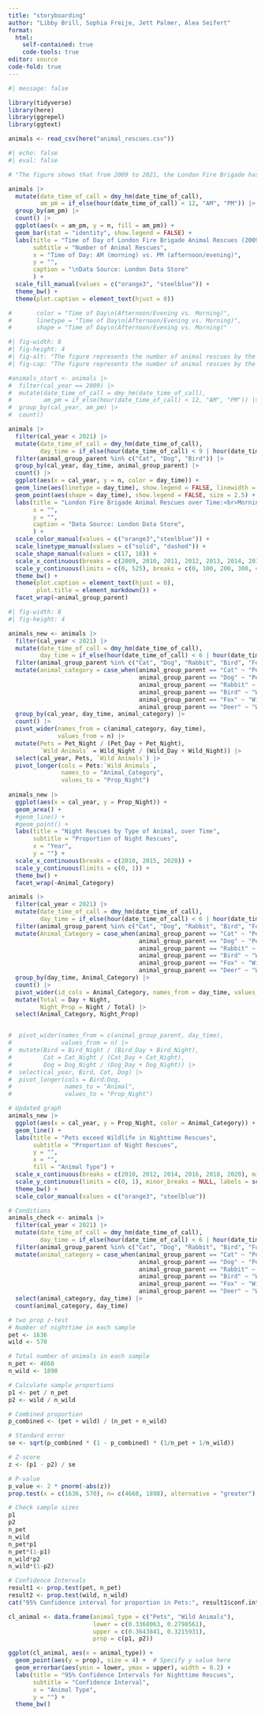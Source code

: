 ```yaml
---
title: "storyboarding"
author: "Libby Brill, Sophia Freije, Jett Palmer, Alea Seifert"
format:
  html:
    self-contained: true
    code-tools: true
editor: source
code-fold: true
---
```


```r
#| message: false

library(tidyverse)
library(here)
library(ggrepel)
library(ggtext)

animals <- read_csv(here("animal_rescues.csv"))
```

```r
#| echo: false
#| eval: false

# "The figure shows that from 2009 to 2021, the London Fire Brigade has responded to more than double the number of calls in the afternoon/evening compared to the morning. There have been roughly 2,400 animals rescued before noon and just over 5,000 rescued after."

animals |>
  mutate(date_time_of_call = dmy_hm(date_time_of_call),
         am_pm = if_else(hour(date_time_of_call) < 12, "AM", "PM")) |>
  group_by(am_pm) |>
  count() |>
  ggplot(aes(x = am_pm, y = n, fill = am_pm)) +
  geom_bar(stat = "identity", show.legend = FALSE) +
  labs(title = "Time of Day of London Fire Brigade Animal Rescues (2009-2021)",
       subtitle = "Number of Animal Rescues",
       x = "Time of Day: AM (morning) vs. PM (afternoon/evening)",
       y = "",
       caption = "\nData Source: London Data Store"
       ) +
  scale_fill_manual(values = c("orange3", "steelblue")) +
  theme_bw() +
  theme(plot.caption = element_text(hjust = 0))

#       color = "Time of Day\n(Afternoon/Evening vs. Morning)",
#       linetype = "Time of Day\n(Afternoon/Evening vs. Morning)",
#       shape = "Time of Day\n(Afternoon/Evening vs. Morning)"
```




```r
#| fig-width: 8
#| fig-height: 4
#| fig-alt: "The figure represents the number of animal rescues by the London Fire Brigade from 2009 to 2020, with the data sourced from the London Data Store. Grouped by the time of day (morning vs. afternoon/evening), the plot reveals that afternoon/evening rescures have been far more common than morning rescues across all years."
#| fig-cap: "The figure represents the number of animal rescues by the London Fire Brigade from 2009 to 2020. Grouped by the time of day, the plot reveals that afternoon/evening rescues have been far more common than morning rescues across all years."

#animals_start <- animals |>
#  filter(cal_year == 2009) |>
#  mutate(date_time_of_call = dmy_hm(date_time_of_call),
#         am_pm = if_else(hour(date_time_of_call) < 12, "AM", "PM")) |>
#  group_by(cal_year, am_pm) |>
#  count()

animals |>
  filter(cal_year < 2021) |>
  mutate(date_time_of_call = dmy_hm(date_time_of_call),
         day_time = if_else(hour(date_time_of_call) < 9 | hour(date_time_of_call) >= 21, "Night", "Day")) |>
  filter(animal_group_parent %in% c("Cat", "Dog", "Bird")) |>
  group_by(cal_year, day_time, animal_group_parent) |>
  count() |>
  ggplot(aes(x = cal_year, y = n, color = day_time)) +
  geom_line(aes(linetype = day_time), show.legend = FALSE, linewidth = 0.75) +
  geom_point(aes(shape = day_time), show.legend = FALSE, size = 2.5) +
  labs(title = "London Fire Brigade Animal Rescues over Time:<br>Morning (<span style='color: orange3;'>AM</span>) vs. Afternoon/Evening (<span style='color: steelblue;'>PM</span>)",
       x = "",
       y = "",
       caption = "Data Source: London Data Store",
       ) +
  scale_color_manual(values = c("orange3","steelblue")) +
  scale_linetype_manual(values = c("solid", "dashed")) +
  scale_shape_manual(values = c(17, 16)) +
  scale_x_continuous(breaks = c(2009, 2010, 2011, 2012, 2013, 2014, 2015, 2016, 2017, 2018, 2019, 2020)) +
  scale_y_continuous(limits = c(0, 525), breaks = c(0, 100, 200, 300, 400, 500)) +
  theme_bw() +
  theme(plot.caption = element_text(hjust = 0),
        plot.title = element_markdown()) +
  facet_wrap(~animal_group_parent)
```


```r
#| fig-width: 8
#| fig-height: 4

animals_new <- animals |>
  filter(cal_year < 2021) |>
  mutate(date_time_of_call = dmy_hm(date_time_of_call),
         day_time = if_else(hour(date_time_of_call) < 6 | hour(date_time_of_call) >= 18, "Night", "Day")) |>
  filter(animal_group_parent %in% c("Cat", "Dog", "Rabbit", "Bird", "Fox", "Deer")) |>
  mutate(animal_category = case_when(animal_group_parent == "Cat" ~ "Pet",
                                     animal_group_parent == "Dog" ~ "Pet",
                                     animal_group_parent == "Rabbit" ~ "Pet",
                                     animal_group_parent == "Bird" ~ "Wild",
                                     animal_group_parent == "Fox" ~ "Wild",
                                     animal_group_parent == "Deer" ~ "Wild")) |>
  group_by(cal_year, day_time, animal_category) |>
  count() |>
  pivot_wider(names_from = c(animal_category, day_time),
              values_from = n) |>
  mutate(Pets = Pet_Night / (Pet_Day + Pet_Night),
         `Wild Animals` = Wild_Night / (Wild_Day + Wild_Night)) |>
  select(cal_year, Pets, `Wild Animals`) |>
  pivot_longer(cols = Pets:`Wild Animals`,
               names_to = "Animal_Category",
               values_to = "Prop_Night")
  
animals_new |>
  ggplot(aes(x = cal_year, y = Prop_Night)) +
  geom_area() +
  #geom_line() +
  #geom_point() +
  labs(title = "Night Rescues by Type of Animal, over Time",
       subtitle = "Proportion of Night Rescues",
       x = "Year",
       y = "") +
  scale_x_continuous(breaks = c(2010, 2015, 2020)) +
  scale_y_continuous(limits = c(0, 1)) +
  theme_bw() +
  facet_wrap(~Animal_Category)
```

```r
animals |>
  filter(cal_year < 2021) |>
  mutate(date_time_of_call = dmy_hm(date_time_of_call),
         day_time = if_else(hour(date_time_of_call) < 6 | hour(date_time_of_call) >= 18, "Night", "Day")) |>
  filter(animal_group_parent %in% c("Cat", "Dog", "Rabbit", "Bird", "Fox", "Deer")) |>
  mutate(Animal_Category = case_when(animal_group_parent == "Cat" ~ "Pets",
                                     animal_group_parent == "Dog" ~ "Pets",
                                     animal_group_parent == "Rabbit" ~ "Pets",
                                     animal_group_parent == "Bird" ~ "Wild Animals",
                                     animal_group_parent == "Fox" ~ "Wild Animals",
                                     animal_group_parent == "Deer" ~ "Wild Animals")) |>
  group_by(day_time, Animal_Category) |>
  count() |>
  pivot_wider(id_cols = Animal_Category, names_from = day_time, values_from = n) |>
  mutate(Total = Day + Night,
         Night_Prop = Night / Total) |>
  select(Animal_Category, Night_Prop)


#  pivot_wider(names_from = c(animal_group_parent, day_time),
#              values_from = n) |>
#  mutate(Bird = Bird_Night / (Bird_Day + Bird_Night),
#         Cat = Cat_Night / (Cat_Day + Cat_Night),
#         Dog = Dog_Night / (Dog_Day + Dog_Night)) |>
#  select(cal_year, Bird, Cat, Dog) |>
#  pivot_longer(cols = Bird:Dog,
#               names_to = "Animal",
#               values_to = "Prop_Night")
```

```r
# Updated graph
animals_new |>
  ggplot(aes(x = cal_year, y = Prop_Night, color = Animal_Category)) +
  geom_line() +
  labs(title = "Pets exceed Wildlife in Nighttime Rescues",
       subtitle = "Proportion of Night Rescues",
       y = "",
       x = "",
       fill = "Animal Type") +
  scale_x_continuous(breaks = c(2010, 2012, 2014, 2016, 2018, 2020), minor_breaks = NULL) +
  scale_y_continuous(limits = c(0, 1), minor_breaks = NULL, labels = scales::percent) +
  theme_bw() +
  scale_color_manual(values = c("orange3", "steelblue"))

```

```r
# Conditions 
animals_check <- animals |>
  filter(cal_year < 2021) |>
  mutate(date_time_of_call = dmy_hm(date_time_of_call),
         day_time = if_else(hour(date_time_of_call) < 6 | hour(date_time_of_call) >= 18, "Night", "Day")) |>
  filter(animal_group_parent %in% c("Cat", "Dog", "Rabbit", "Bird", "Fox", "Deer")) |>
  mutate(animal_category = case_when(animal_group_parent == "Cat" ~ "Pet",
                                     animal_group_parent == "Dog" ~ "Pet",
                                     animal_group_parent == "Rabbit" ~ "Pet",
                                     animal_group_parent == "Bird" ~ "Wild",
                                     animal_group_parent == "Fox" ~ "Wild",
                                     animal_group_parent == "Deer" ~ "Wild")) |>
  select(animal_category, day_time) |>
  count(animal_category, day_time) 


```

```r
# two prop z-test
# Number of nighttime in each sample
pet <- 1636
wild <- 570

# Total number of animals in each sample
n_pet <- 4668
n_wild <- 1898

# Calculate sample proportions
p1 <- pet / n_pet
p2 <- wild / n_wild

# Combined proportion
p_combined <- (pet + wild) / (n_pet + n_wild)

# Standard error
se <- sqrt(p_combined * (1 - p_combined) * (1/n_pet + 1/n_wild))

# Z-score
z <- (p1 - p2) / se

# P-value
p_value <- 2 * pnorm(-abs(z))
prop.test(x = c(1636, 570), n= c(4668, 1898), alternative = "greater")

# Check sample sizes
p1
p2 
n_pet
n_wild
n_pet*p1
n_pet*(1-p1)
n_wild*p2
n_wild*(1-p2)

# Confidence Intervals
result1 <- prop.test(pet, n_pet)
result2 <- prop.test(wild, n_wild)
cat("95% Confidence interval for proportion in Pets:", result1$conf.int, "\n95% Confidence interval for proportion in Wild Animals:", result2$conf.int, "\n")

cl_animal <- data.frame(animal_type = c("Pets", "Wild Animals"),
                        lower = c(0.3368063, 0.2798561),
                        upper = c(0.3643841, 0.3215931),
                        prop = c(p1, p2))

ggplot(cl_animal, aes(x = animal_type)) +
  geom_point(aes(y = prop), size = 4) +  # Specify y value here
  geom_errorbar(aes(ymin = lower, ymax = upper), width = 0.2) +
  labs(title = "95% Confidence Intervals for Nighttime Rescues",
       subtitle = "Confidence Interval",
       x = "Animal Type",
       y = "") +
  theme_bw()
  
```


